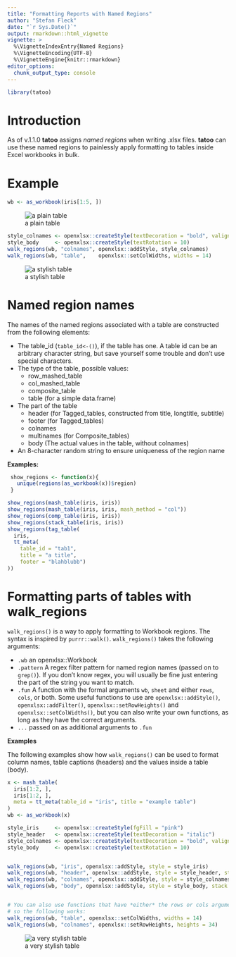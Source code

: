 ```yaml
---
title: "Formatting Reports with Named Regions"
author: "Stefan Fleck"
date: "`r Sys.Date()`"
output: rmarkdown::html_vignette
vignette: >
  %\VignetteIndexEntry{Named Regions}
  %\VignetteEncoding{UTF-8}
  %\VignetteEngine{knitr::rmarkdown}
editor_options: 
  chunk_output_type: console
---
```


```r

library(tatoo)

```

# Introduction

As of v.1.1.0 **tatoo** assigns *named regions* when writing .xlsx files. 
**tatoo** can use these named regions to painlessly apply formatting to tables
inside Excel workbooks in bulk.




# Example

```r
wb <- as_workbook(iris[1:5, ])
```

![a plain table](plain_table.png)

```r
style_colnames <- openxlsx::createStyle(textDecoration = "bold", valign = "top")
style_body     <- openxlsx::createStyle(textRotation = 10)
walk_regions(wb, "colnames", openxlsx::addStyle, style_colnames)
walk_regions(wb, "table",    openxlsx::setColWidths, widths = 14)

```

![a stylish table](plain_table_2.png)




# Named region names

The names of the named regions associated with a table are constructed from the 
following elements:

* The table_id (`table_id<-()`), if the table has one. A table id can be an
  arbitrary character string, but save yourself some trouble and don't use 
  special characters.
* The type of the table, possible values:
    * row_mashed_table
    * col_mashed_table
    * composite_table
    * table (for a simple data.frame)
* The part of the table
    * header (for Tagged_tables, constructed from title, longtitle, subtitle)
    * footer (for Tagged_tables)
    * colnames
    * multinames (for Composite_tables)
    * body (The actual values in the table, without colnames)
* An 8-character random string to ensure uniqueness of the region name
  
 
**Examples:**

```r
 show_regions <- function(x){
   unique(regions(as_workbook(x))$region)
 }
```


```r
show_regions(mash_table(iris, iris))
show_regions(mash_table(iris, iris, mash_method = "col"))
show_regions(comp_table(iris, iris))
show_regions(stack_table(iris, iris))
show_regions(tag_table(
  iris, 
  tt_meta(
    table_id = "tab1", 
    title = "a title", 
    footer = "blahblubb")
))

```


# Formatting parts of tables with walk_regions

`walk_regions()` is a way to apply formatting to Workbook regions.
The syntax is inspired by `purrr::walk()`. `walk_regions()` takes the
following arguments:

* `.wb` an openxlsx::Workbook
* `.pattern` A regex filter pattern for named region
   names (passed on to `grep()`). If you don't know regex, you will
   usually be fine just entering the part of the string you want to match.
* `.fun` A function with the formal arguments `wb`, `sheet` and either
   `rows`, `cols`, or both. Some useful functions to use are
   `openxlsx::addStyle()`, `openxlsx::addFilter()`, `openxlsx::setRowHeights()`
   and `openxlsx::setColWidths()`, but you can also write your own functions,
   as long as they have the correct arguments.
* `...` passed on as additional arguments to `.fun`



**Examples**

The following examples show how `walk_regions()` can be used to format column
names, table captions (headers) and the values inside a table (body).


```r

x <- mash_table(
  iris[1:2, ], 
  iris[1:2, ],
  meta = tt_meta(table_id = "iris", title = "example table")
) 
wb <- as_workbook(x)

style_iris     <- openxlsx::createStyle(fgFill = "pink")
style_header   <- openxlsx::createStyle(textDecoration = "italic")
style_colnames <- openxlsx::createStyle(textDecoration = "bold", valign = "top")
style_body     <- openxlsx::createStyle(textRotation = 10)


walk_regions(wb, "iris", openxlsx::addStyle, style = style_iris)
walk_regions(wb, "header", openxlsx::addStyle, style = style_header, stack = TRUE)
walk_regions(wb, "colnames", openxlsx::addStyle, style = style_colnames, stack = TRUE)
walk_regions(wb, "body", openxlsx::addStyle, style = style_body, stack = TRUE)


# You can also use functions that have *either* the rows or cols argument,
# so the following works:
walk_regions(wb, "table", openxlsx::setColWidths, widths = 14)
walk_regions(wb, "colnames", openxlsx::setRowHeights, heights = 34)

```

![a very stylish table](plain_table_3.png)

